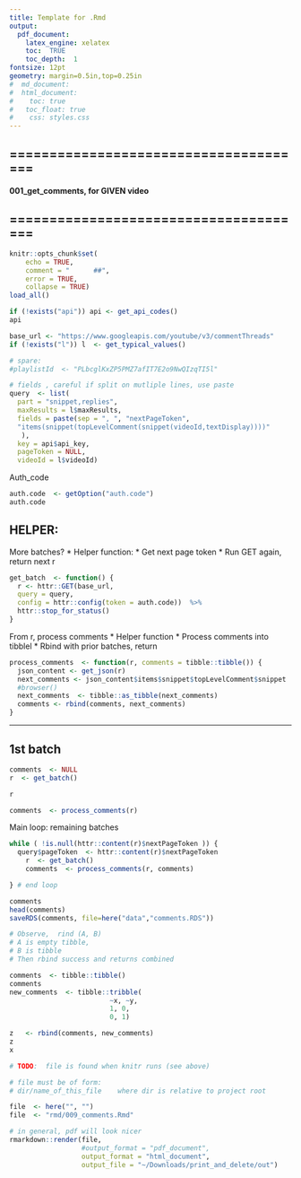 ```yaml
---
title: Template for .Rmd
output: 
  pdf_document:
    latex_engine: xelatex
    toc:  TRUE
    toc_depth:  1
fontsize: 12pt
geometry: margin=0.5in,top=0.25in
#  md_document:
#  html_document:
#    toc: true
#  	toc_float: true
#    css: styles.css
---
```


## ======================================
#### 001_get_comments, for GIVEN video
## ======================================

```r
knitr::opts_chunk$set(
    echo = TRUE,
    comment = "      ##",
    error = TRUE, 
    collapse = TRUE)
load_all()
```

```r
if (!exists("api")) api <- get_api_codes()
api
```

```r
base_url <- "https://www.googleapis.com/youtube/v3/commentThreads"
if (!exists("l")) l  <- get_typical_values()

# spare:
#playlistId  <- "PLbcglKxZP5PMZ7afIT7E2o9NwQIzqTI5l"

```

```r
# fields , careful if split on mutliple lines, use paste
query  <- list(
  part = "snippet,replies",
  maxResults = l$maxResults,
  fields = paste(sep = ", ", "nextPageToken",
  "items(snippet(topLevelComment(snippet(videoId,textDisplay))))"
   ),
  key = api$api_key,
  pageToken = NULL,
  videoId = l$videoId)

```

Auth_code
```r
auth.code  <- getOption("auth.code")
auth.code
```

## HELPER:

More batches?
*  Helper function: 
*  Get next page token
*  Run GET again,  return next r

```r
get_batch  <- function() {
  r <- httr::GET(base_url, 
  query = query,
  config = httr::config(token = auth.code))  %>% 
  httr::stop_for_status()
}
```
From r, process comments
*  Helper function
*  Process comments into tibblel
*  Rbind with prior batches, return 

```r
process_comments  <- function(r, comments = tibble::tibble()) {
  json_content <- get_json(r)
  next_comments <- json_content$items$snippet$topLevelComment$snippet
  #browser()
  next_comments  <- tibble::as_tibble(next_comments)
  comments <- rbind(comments, next_comments)
}
```
***


## 1st batch
```r
comments  <- NULL
r  <- get_batch()

r

comments  <- process_comments(r)
```

Main loop:   remaining batches
```r

while ( !is.null(httr::content(r)$nextPageToken )) {
  query$pageToken  <- httr::content(r)$nextPageToken
	r  <- get_batch()
	comments  <- process_comments(r, comments)

} # end loop
```
```r

comments
head(comments)
saveRDS(comments, file=here("data","comments.RDS"))
```





```r

# Observe,  rind (A, B)
# A is empty tibble,
# B is tibble
# Then rbind success and returns combined

comments  <- tibble::tibble()
comments
new_comments  <- tibble::tribble(
                         ~x, ~y,
                         1, 0,
                         0, 1)

z   <- rbind(comments, new_comments)
z
x
```


```r
# TODO:  file is found when knitr runs (see above)

# file must be of form:
# dir/name_of_this_file    where dir is relative to project root

file  <- here("", "")
file  <- "rmd/009_comments.Rmd"

# in general, pdf will look nicer
rmarkdown::render(file,
                  #output_format = "pdf_document",
                  output_format = "html_document",
                  output_file = "~/Downloads/print_and_delete/out")
```
